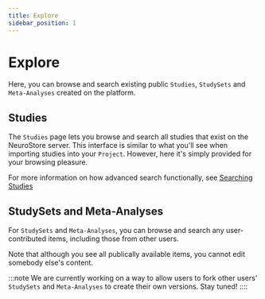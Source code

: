 ```yaml
---
title: Explore
sidebar_position: 1
---
```


# Explore

Here, you can browse and search existing public `Studies`, `StudySets` and `Meta-Analyses` created on the platform. 

## Studies

The `Studies` page lets you browse and search all studies that exist on the NeuroStore server. This interface is similar to what you'll see when importing studies into your `Project`. However, here it's simply provided for your browsing pleasure. 

For more information on how advanced search functionally, see [Searching Studies](./Explore/Searching)

## StudySets and Meta-Analyses

For `StudySets` and `Meta-Analyses`, you can browse and search any user-contributed items, including those from other users. 

Note that although you see all publically available items, you cannot edit somebody else's content. 

:::note
We are currently working on a way to allow users to fork other users' `StudySets` and `Meta-Analyses` to create their own versions.
Stay tuned!
::::

